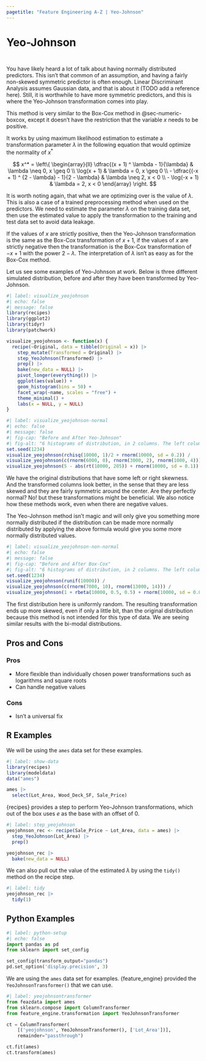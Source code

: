 ```yaml
---
pagetitle: "Feature Engineering A-Z | Yeo-Johnson"
---
```


# Yeo-Johnson {#sec-numeric-yeojohnson}

::: {style="visibility: hidden; height: 0px;"}
## Yeo-Johnson
:::

You have likely heard a lot of talk about having normally distributed predictors.
This isn't that common of an assumption, and having a fairly non-skewed symmetric predictor is often enough.
Linear Discriminant Analysis assumes Gaussian data, and that is about it (TODO add a reference here).
Still, it is worthwhile to have more symmetric predictors, and this is where the Yeo-Johnson transformation comes into play.

This method is very similar to the Box-Cox method in @sec-numeric-boxcox, except it doesn't have the restriction that the variable $x$ needs to be positive.

It works by using maximum likelihood estimation to estimate a transformation parameter $\lambda$ in the following equation that would optimize the normality of $x^*$

$$
x^* = \left\{
    \begin{array}{ll}
      \dfrac{(x + 1) ^ \lambda - 1}{\lambda}              & \lambda \neq 0, x \geq 0 \\
      \log(x + 1)                                         & \lambda =    0, x \geq 0 \\
      - \dfrac{(-x + 1) ^ {2 - \lambda} - 1}{2 - \lambda} & \lambda \neq 2, x <    0 \\
      - \log(-x + 1)                                      & \lambda =    2, x <    0
    \end{array}
  \right.
$$ 

It is worth noting again, that what we are optimizing over is the value of $\lambda$.
This is also a case of a trained preprocessing method when used on the predictors.
We need to estimate the parameter $\lambda$ on the training data set, then use the estimated value to apply the transformation to the training and test data set to avoid data leakage.

If the values of $x$ are strictly positive, then the Yeo-Johnson transformation is the same as the Box-Cox transformation of $x + 1$, if the values of $x$ are strictly negative then the transformation is the Box-Cox transformation of $-x + 1$ with the power $2 - \lambda$.
The interpretation of $\lambda$ isn't as easy as for the Box-Cox method.

Let us see some examples of Yeo-Johnson at work.
Below is three different simulated distribution, before and after they have been transformed by Yeo-Johnson.

```r
#| label: visualize_yeojohnson
#| echo: false
#| message: false
library(recipes)
library(ggplot2)
library(tidyr)
library(patchwork)

visualize_yeojohnson <- function(x) {
  recipe(~Original, data = tibble(Original = x)) |>
    step_mutate(Transformed = Original) |>
    step_YeoJohnson(Transformed) |>
    prep() |>
    bake(new_data = NULL) |>
    pivot_longer(everything()) |>
    ggplot(aes(value)) +
    geom_histogram(bins = 50) +
    facet_wrap(~name, scales = "free") +
    theme_minimal() +
    labs(x = NULL, y = NULL)
}
```

```r
#| label: visualize_yeojohnson-normal
#| echo: false
#| message: false
#| fig-cap: "Before and After Yeo-Johnson"
#| fig-alt: "6 histograms of distribution, in 2 columns. The left column shows unaltered distributions. The right column shows the distribution of the Yeo-Johnson transformation of the left column. The right column is mostly normally distributed."
set.seed(1234)
visualize_yeojohnson(rchisq(10000, 1)/2 + rnorm(10000, sd = 0.2)) /
visualize_yeojohnson(c(rnorm(6000, 0), rnorm(3000, 2), rnorm(1000, 4))) /
visualize_yeojohnson(5 - abs(rt(10000, 205)) + rnorm(10000, sd = 0.1))
```

We have the original distributions that have some left or right skewness.
And the transformed columns look better, in the sense that they are less skewed and they are fairly symmetric around the center.
Are they perfectly normal?
No!
but these transformations might be beneficial.
We also notice how these methods work, even when there are negative values.

The Yeo-Johnson method isn't magic and will only give you something more normally distributed if the distribution can be made more normally distributed by applying the above formula would give you some more normally distributed values.

```r
#| label: visualize_yeojohnson-non-normal
#| echo: false
#| message: false
#| fig-cap: "Before and After Box-Cox"
#| fig-alt: "6 histograms of distribution, in 2 columns. The left column shows unaltered distributions. The right column shows the distribution of the Box-Cox transformation of the left column. The right column has not benefitted from the Box-Cox transformation"
set.seed(1234)
visualize_yeojohnson(runif(10000)) /
visualize_yeojohnson(c(rnorm(7000, 10), rnorm(13000, 14))) /
visualize_yeojohnson(1 + rbeta(10000, 0.5, 0.5) + rnorm(10000, sd = 0.05))
```

The first distribution here is uniformly random.
The resulting transformation ends up more skewed, even if only a little bit, than the original distribution because this method is not intended for this type of data.
We are seeing similar results with the bi-modal distributions.

## Pros and Cons

### Pros

-   More flexible than individually chosen power transformations such as logarithms and square roots
-   Can handle negative values

### Cons

-   Isn't a universal fix

## R Examples

We will be using the `ames` data set for these examples.

```r
#| label: show-data
library(recipes)
library(modeldata)
data("ames")

ames |>
  select(Lot_Area, Wood_Deck_SF, Sale_Price)
```

{recipes} provides a step to perform Yeo-Johnson transformations, which out of the box uses $e$ as the base with an offset of 0.

```r
#| label: step_yeojohnson
yeojohnson_rec <- recipe(Sale_Price ~ Lot_Area, data = ames) |>
  step_YeoJohnson(Lot_Area) |>
  prep()

yeojohnson_rec |>
  bake(new_data = NULL)
```

We can also pull out the value of the estimated $\lambda$ by using the `tidy()` method on the recipe step.

```r
#| label: tidy
yeojohnson_rec |>
  tidy(1)
```

## Python Examples

```python
#| label: python-setup
#| echo: false
import pandas as pd
from sklearn import set_config

set_config(transform_output="pandas")
pd.set_option('display.precision', 3)
```

We are using the `ames` data set for examples.
{feature_engine} provided the `YeoJohnsonTransformer()` that we can use.

```python
#| label: yeojohnsontransformer
from feazdata import ames
from sklearn.compose import ColumnTransformer
from feature_engine.transformation import YeoJohnsonTransformer

ct = ColumnTransformer(
    [('yeojohnson', YeoJohnsonTransformer(), ['Lot_Area'])], 
    remainder="passthrough")

ct.fit(ames)
ct.transform(ames)
```
